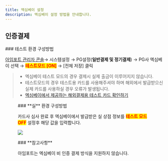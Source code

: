 ```yaml
---
title: 엑심베이 설정
description: 엑심베이 설정 방법을 안내합니다.
---
```




## 인증결제

<Tabs>
<Tab title="테스트 결제">
### 테스트 환경 구성방법

[아임포트 관리자 콘솔](https://admin.iamport.kr/)→ 시스템설정 → PG설정(**일반결제 및 정기결제**) → PG사 엑심베이 선택 → <mark style="color:red;">**테스트모드 \[ON]**</mark> → \[전체 저장] 클릭



> * 엑심베이 테스트 모드의 경우 결제시 실제 출금이 이루어지지 않습니다.
> * 테스트모드의 경우 테스트용 카드를 사용해주셔야 하며 해외에서 발급받으신 실제 카드를 사용하실 경우 오류가 발생됩니다.
> * [엑심베이에서 제공하는 해외결제용 테스트 카드 확인하기](https://support.eximbay.com/hc/ko/articles/360059014854-%EA%B2%B0%EC%A0%9C%ED%85%8C%EC%8A%A4%ED%8A%B8%EB%A5%BC-%EC%A7%84%ED%96%89%ED%95%B4%EB%B3%B4%EA%B3%A0-%EC%8B%B6%EC%9D%80%EB%8D%B0-%ED%95%B4%EC%99%B8%EC%B9%B4%EB%93%9C%EA%B0%80-%EC%97%86%EC%8A%B5%EB%8B%88%EB%8B%A4-%EC%96%B4%EB%96%BB%EA%B2%8C-%ED%95%A0-%EC%88%98-%EC%9E%88%EB%82%98%EC%9A%94-)



<Figure src="/gitbook-assets/en/image (15).png" caption="테스트 환경 설정 예시" />

</Tab>

<Tab title="실 결제">
### **실** 환경 구성방법

카드사 심사 완료 후 엑심베이에서 발급받은 실 상점 정보를 <mark style="color:red;">**테스트 모드 OFF**</mark> 설정후 해당 값을 입력합니다.

![](</gitbook-assets/en/image (53).png>)

</Tab>
</Tabs>

<Hint style="success">
### **참고사항**

아임포트는 엑심베이 비 인증 결제 방식을 지원하지 않습니다.

</Hint>
